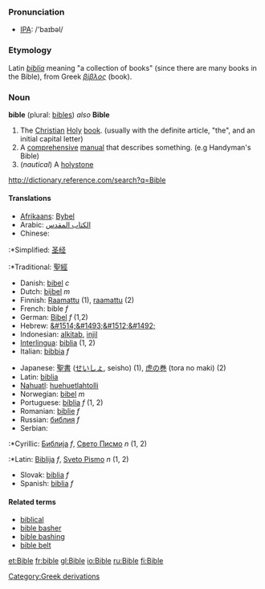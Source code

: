 === Pronunciation ===
*[[w:IPA|IPA]]: /'baɪbəl/

=== Etymology ===
Latin ''[[biblia]]'' meaning "a collection of books" (since there are many books in the Bible), from Greek ''[[βίβλος]]'' (book).

=== Noun ===
'''bible''' (plural: [[bibles]]) ''also'' '''Bible'''

#The [[Christian]] [[Holy]] [[book]]. (usually with the definite article, "the", and an initial capital letter)
#A [[comprehensive]] [[manual]] that describes something. (e.g Handyman's Bible)
#(''nautical'') A [[holystone]]

http://dictionary.reference.com/search?q=Bible

====Translations====
{{top}}
<!--languages from A to I go here-->
*[[Afrikaans]]: [[Bybel]]
*Arabic: [[الكتاب المقدس]]
*Chinese:
:*Simplified: [[圣经]]
:*Traditional: [[聖經]]
*Danish: [[bibel]] ''c''
*Dutch: [[bijbel]] ''m''
*Finnish: [[Raamattu]] (1), [[raamattu]] (2)
*French: bible ''f''
*German: [[Bibel]] ''f'' (1,2)
*Hebrew: [[&#1514;&#1493;&#1512;&#1492;]]
*Indonesian: [[alkitab]], [[injil]]
*[[Interlingua]]: [[biblia]] (1, 2)
*Italian: [[bibbia]] ''f''
{{mid}}
<!--languages from J to Z go here-->
*Japanese: [[聖書]] ([[せいしょ]], seisho) (1), [[虎の巻]] (tora no maki) (2)
*Latin: [[biblia]]
*[[Nahuatl]]: [[huehuetlahtolli]]
*Norwegian: [[bibel]] ''m''
*Portuguese: [[bíblia]] ''f'' (1, 2)
*Romanian: [[biblie]] ''f''
*Russian: [[библия]] ''f''
*Serbian:
:*Cyrillic: [[Библија]] ''f'', [[Свето Писмо]] ''n'' (1, 2)
:*Latin: [[Biblija]] ''f'', [[Sveto Pismo]] ''n'' (1, 2)
*Slovak: [[biblia]] ''f''
*Spanish: [[biblia]] ''f''
{{bottom}}

==== Related terms====
*[[biblical]]
*[[bible basher]]
*[[bible bashing]]
*[[bible belt]]

[[Category:Greek derivations]]

[[et:Bible]]
[[fr:bible]]
[[gl:Bible]]
[[io:Bible]]
[[ru:Bible]]
[[fi:Bible]]